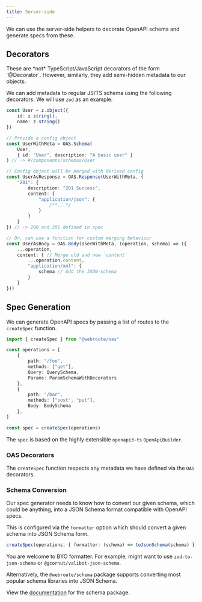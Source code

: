 ```yaml
---
title: Server-side
---
```



We can use the server-side helpers to decorate OpenAPI schema and generate specs from these.

## Decorators

<Callout>
These are *not* TypeScript/JavaScript decorators of the form `@Decorator`. However, similarly, they add semi-hidden metadata to our objects.
</Callout>

We can add metadata to regular JS/TS schema using the following decorators. We will use `zod` as an example.

```ts
const User = z.object({
	id: z.string(),
	name: z.string()
})

// Provide a config object
const UserWithMeta = OAS.Schema(
	User,
	{ id: "User", description: "A basic user" }
) // -> #/components/schemas/User

// Config object will be merged with derived config
const UserAsResponse = OAS.Response(UserWithMeta, {
	"201": {
		description: "201 Success",
		content: {
			"application/json": {
				/**...*/
			}
		}
	}
}) // -> 200 and 201 defined in spec

// Or, can use a function for custom merging behaviour
const UserAsBody = OAS.Body(UserWithMeta, (operation, schema) => ({
	...operation,
	content: { // Merge old and new `content`
		...operation.content,
		"application/xml": {
			schema // Add the JSON-schema
		}
	}
}))
```

## Spec Generation

We can generate OpenAPI specs by passing a list of routes to the `createSpec` function.

```ts
import { createSpec } from "@webroute/oas"

const operations = [
	{
		path: "/foo",
		methods: ["get"],
		Query: QuerySchema,
		Params: ParamSchemaWithDecorators
	},
	{
		path: "/bar",
		methods: ["post", "put"],
		Body: BodySchema
	},
]

const spec = createSpec(operations)
```

The `spec` is based on the highly extensible `openapi3-ts` `OpenApiBuilder`.

### OAS Decorators

The `createSpec` function respects any metadata we have defined via the `OAS` decorators.

### Schema Conversion

Our spec generator needs to know how to convert our given schema, which could be anything, into a JSON Schema format compatible with OpenAPI specs.

This is configured via the `formatter` option which should convert a given schema into JSON Schema form.

```ts
createSpec(operations, { formatter: (schema) => toJsonSchema(schema) })
```

You are welcome to BYO formatter. For example, might want to use `zod-to-json-schema` or `@gcornut/valibot-json-schema`.

Alternatively, the `@webroute/schema` package supports converting most popular schema libraries into JSON Schema.

View the [documentation](/docs/schema/overview) for the schema package.